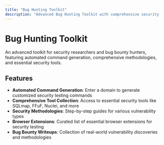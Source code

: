 ```yaml
---
title: "Bug Hunting Toolkit"
description: "Advanced Bug Hunting Toolkit with comprehensive security testing tools and methodologies"
---
```



# Bug Hunting Toolkit

An advanced toolkit for security researchers and bug bounty hunters, featuring automated command generation, comprehensive methodologies, and essential security tools.

## Features

- **Automated Command Generation**: Enter a domain to generate customized security testing commands
- **Comprehensive Tool Collection**: Access to essential security tools like SQLmap, FFuF, Nuclei, and more
- **Security Methodologies**: Step-by-step guides for various vulnerability types
- **Browser Extensions**: Curated list of essential browser extensions for security testing
- **Bug Bounty Writeups**: Collection of real-world vulnerability discoveries and methodologies

<BugHuntingToolkit />
